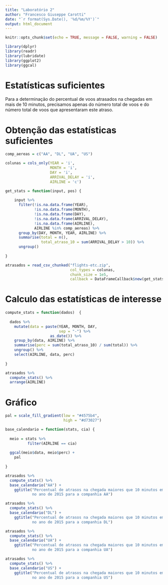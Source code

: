 ```yaml
---
title: "Laboratório 2"
author: "Francesco Giuseppe Carotti"
date: "`r format(Sys.Date(), '%d/%m/%Y')`"
output: html_document
---
```


```r

knitr::opts_chunk$set(echo = TRUE, message = FALSE, warning = FALSE)

```

```r

library(dplyr)
library(readr)
library(lubridate)
library(ggplot2)
library(ggcal)

```


# Estatísticas suficientes

Para a determinação do percentual de voos atrasados na chegadas em mais de 10 minutos, precisamos apenas do número total de voos e do número total de voos que apresentaram este atraso. 

# Obtenção das estatísticas suficientes


```r

comp_aereas = c("AA", "DL", "UA", "US")

colunas = cols_only(YEAR = 'i', 
                    MONTH = 'i', 
                    DAY = 'i',
                    ARRIVAL_DELAY = 'i', 
                    AIRLINE = 'c')

get_stats = function(input, pos) {
  
    input %>% 
      filter(!is.na.data.frame(YEAR),
             !is.na.data.frame(MONTH),
             !is.na.data.frame(DAY),
             !is.na.data.frame(ARRIVAL_DELAY),
             !is.na.data.frame(AIRLINE),
             AIRLINE %in% comp_aereas) %>% 
      group_by(DAY, MONTH, YEAR, AIRLINE) %>% 
      summarise(total = n(),
                total_atraso_10 = sum(ARRIVAL_DELAY > 10)) %>% 
      ungroup()
  
}

atrasados = read_csv_chunked("flights-etc.zip", 
                             col_types = colunas,
                             chunk_size = 1e5, 
                             callback = DataFrameCallback$new(get_stats)) 

```

# Calculo das estatísticas de interesse

```r

compute_stats = function(dados)  {
  
  dados %>% 
    mutate(data = paste(YEAR, MONTH, DAY, 
                        sep = "-") %>% 
                    as_date()) %>% 
    group_by(data, AIRLINE) %>% 
    summarise(perc = sum(total_atraso_10) / sum(total)) %>% 
    ungroup() %>% 
    select(AIRLINE, data, perc)
  
}

atrasados %>% 
  compute_stats() %>% 
  arrange(AIRLINE)

```

# Gráfico

```r

pal = scale_fill_gradient(low = "#4575b4",
                          high = "#d73027")

base_calendario = function(stats, cia) {
  
  meio = stats %>% 
          filter(AIRLINE == cia)
  
  ggcal(meio$data, meio$perc) +
    pal
    
}

atrasados %>% 
  compute_stats() %>% 
  base_calendario("AA") +
    ggtitle("Percentual de atrasos na chegada maiores que 10 minutos em cada dia
            no ano de 2015 para a companhia AA")

atrasados %>% 
  compute_stats() %>% 
  base_calendario("DL") +
    ggtitle("Percentual de atrasos na chegada maiores que 10 minutos em cada dia
            no ano de 2015 para a companhia DL")

atrasados %>% 
  compute_stats() %>% 
  base_calendario("UA") +
    ggtitle("Percentual de atrasos na chegada maiores que 10 minutos em cada dia
            no ano de 2015 para a companhia UA")

atrasados %>% 
  compute_stats() %>% 
  base_calendario("US") +
    ggtitle("Percentual de atrasos na chegada maiores que 10 minutos em cada dia
            no ano de 2015 para a companhia US")

```